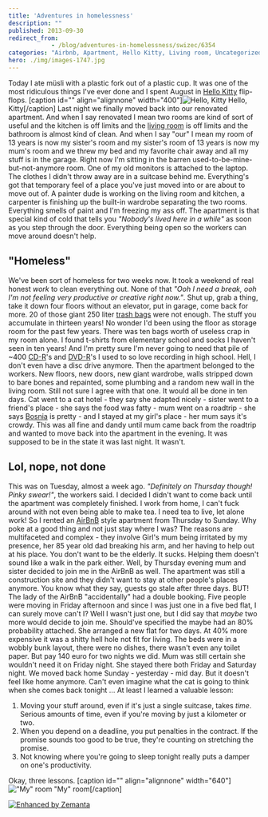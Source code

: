 ```yaml
---
title: 'Adventures in homelessness'
description: ""
published: 2013-09-30
redirect_from: 
            - /blog/adventures-in-homelessness/swizec/6354
categories: "Airbnb, Apartment, Hello Kitty, Living room, Uncategorized"
hero: ./img/images-1747.jpg
---
```

Today I ate müsli with a plastic fork out of a plastic cup. It was one of the most ridiculous things I've ever done and I spent August in [Hello Kitty](http://en.wikipedia.org/wiki/Hello_Kitty "Hello Kitty") flip-flops. \[caption id="" align="alignnone" width="400"]![Hello, Kitty](./img/images-1747.jpg "Hello, Kitty") Hello, Kitty\[/caption] Last night we finally moved back into our renovated apartment. And when I say renovated I mean two rooms are kind of sort of useful and the kitchen is off limits and the [living room](http://en.wikipedia.org/wiki/Living_room "Living room") is off limits and the bathroom is almost kind of clean. And when I say "our" I mean my room of 13 years is now my sister's room and my sister's room of 13 years is now my mum's room and we threw my bed and my favorite chair away and all my stuff is in the garage. Right now I'm sitting in the barren used-to-be-mine-but-not-anymore room. One of my old monitors is attached to the laptop. The clothes I didn't throw away are in a suitcase behind me. Everything's got that temporary feel of a place you've just moved into or are about to move out of. A painter dude is working on the living room and kitchen, a carpenter is finishing up the built-in wardrobe separating the two rooms. Everything smells of paint and I'm freezing my ass off. The apartment is that special kind of cold that tells you _"Nobody's lived here in a while"_ as soon as you step through the door. Everything being open so the workers can move around doesn't help.

## "Homeless"

We've been sort of homeless for two weeks now. It took a weekend of real honest _work_ to clean everything out. None of that _"Ooh I need a break, ooh I'm not feeling very productive or creative right now."_. Shut up, grab a thing, take it down four floors without an elevator, put in garage, come back for more. 20 of those giant 250 liter [trash bags](http://en.wikipedia.org/wiki/Bin_bag "Bin bag") were not enough. The stuff you accumulate in thirteen years! No wonder I'd been using the floor as storage room for the past few years. There was ten bags worth of useless crap in my room alone. I found t-shirts from elementary school and socks I haven't seen in ten years! And I'm pretty sure I'm never going to need that pile of ~400 [CD-R](http://en.wikipedia.org/wiki/CD-R "CD-R")'s and [DVD-R](http://en.wikipedia.org/wiki/DVD-R "DVD-R")'s I used to so love recording in high school. Hell, I don't even have a disc drive anymore. Then the apartment belonged to the workers. New floors, new doors, new giant wardrobe, walls stripped down to bare bones and repainted, some plumbing and a random new wall in the living room. Still not sure I agree with that one. It would all be done in ten days. Cat went to a cat hotel - they say she adapted nicely - sister went to a friend's place - she says the food was fatty - mum went on a roadtrip - she says [Bosnia](<http://maps.google.com/maps?ll=44.0,18.0&spn=10.0,10.0&q=44.0,18.0 (Bosnia%20and%20Herzegovina)&t=h> "Bosnia and Herzegovina") is pretty - and I stayed at my girl's place - her mum says it's crowdy. This was all fine and dandy until mum came back from the roadtrip and wanted to move back into the apartment in the evening. It was supposed to be in the state it was last night. It wasn't.

## Lol, nope, not done

This was on Tuesday, almost a week ago. _"Definitely on Thursday though! Pinky swear!"_, the workers said. I decided I didn't want to come back until the apartment was completely finished. I work from home, I can't fuck around with not even being able to make tea. I need tea to live, let alone work! So I rented an [AirBnB](http://www.airbnb.com/ "Airbnb") style apartment from Thursday to Sunday. Why poke at a good thing and not just stay where I was? The reasons are multifaceted and complex - they involve Girl's mum being irritated by my presence, her 85 year old dad breaking his arm, and her having to help out at his place. You don't want to be the elderly. It sucks. Helping them doesn't sound like a walk in the park either. Well, by Thursday evening mum and sister decided to join me in the AirBnB as well. The apartment was still a construction site and they didn't want to stay at other people's places anymore. You know what they say, guests go stale after three days. BUT! The lady of the AirBnB "accidentally" had a double booking. Five people were moving in Friday afternoon and since I was just one in a five bed flat, I can surely move can't I? Well I wasn't just one, but I did say that _maybe_ two more would decide to join me. Should've specified the maybe had an 80% probability attached. She arranged a new flat for two days. At 40% more expensive it was a shitty hell hole not fit for living. The beds were in a wobbly bunk layout, there were no dishes, there wasn't even any toilet paper. But pay 140 euro for two nights we did. Mum was still certain she wouldn't need it on Friday night. She stayed there both Friday and Saturday night. We moved back home Sunday - yesterday - mid day. But it doesn't feel like home anymore. Can't even imagine what the cat is going to think when she comes back tonight ... At least I learned a valuable lesson:

1. Moving your stuff around, even if it's just a single suitcase, takes _time_. Serious amounts of time, even if you're moving by just a kilometer or two.
2. When you depend on a deadline, you put penalties in the contract. If the promise sounds too good to be true, they're counting on stretching the promise.
3. Not knowing where you're going to sleep tonight really puts a damper on one's productivity.

Okay, three lessons. \[caption id="" align="alignnone" width="640"]!["My" room](./img/images-1748.jpg '"My" room') "My" room\[/caption]

[![Enhanced by Zemanta](http://img.zemanta.com/zemified_e.png?x-id=2add8d3a-5e4c-4194-a0fb-5cf72f4dd0f7)](http://www.zemanta.com/?px "Enhanced by Zemanta")
